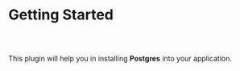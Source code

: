 
<Meta title="Postgres Plugin Docs/Getting Started" />

# Getting Started

##

<br/>

This plugin will help you in installing **Postgres** into your application.